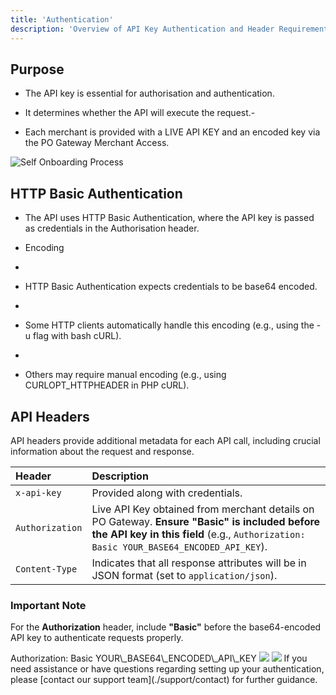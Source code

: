 ```yaml
---
title: 'Authentication'
description: 'Overview of API Key Authentication and Header Requirements'
---
```


## Purpose

* The API key is essential for authorisation and authentication.

* It determines whether the API will execute the request.-

* Each merchant is provided with a LIVE API KEY and an encoded key via the PO Gateway Merchant Access.

![Self Onboarding Process](/images/flows-authentication.svg)

## HTTP Basic Authentication

* The API uses HTTP Basic Authentication, where the API key is passed as credentials in the Authorisation header.

* Encoding

*

* HTTP Basic Authentication expects credentials to be base64 encoded.

*

* Some HTTP clients automatically handle this encoding (e.g., using the -u flag with bash cURL).

*

* Others may require manual encoding (e.g., using CURLOPT\_HTTPHEADER in PHP cURL).

## **API Headers**

API headers provide additional metadata for each API call, including crucial information about the request and response.

| **Header**      | **Description**                                                                                                                                                                        |
| :-------------- | :------------------------------------------------------------------------------------------------------------------------------------------------------------------------------------- |
| `x-api-key`     | Provided along with credentials.                                                                                                                                                       |
| `Authorization` | Live API Key obtained from merchant details on PO Gateway. **Ensure "Basic" is included before the API key in this field** (e.g., `Authorization: Basic YOUR_BASE64_ENCODED_API_KEY`). |
| `Content-Type`  | Indicates that all response attributes will be in JSON format (set to `application/json`).                                                                                             |

### **Important Note**

For the **Authorization** header, include **"Basic"** before the base64-encoded API key to authenticate requests properly.

<Info title="Example" emoji="information">
  Authorization: Basic YOUR\_BASE64\_ENCODED\_API\_KEY
</Info>

<img classname="block dark:hidden" src="/images/header.png" />

<img classname="hidden dark:block" src="/images/header.png" />

<Card title="Need Help?" icon="life-ring" href="/support/contact">
  If you need assistance or have questions regarding setting up your authentication, please [contact our support team](./support/contact) for further guidance.
</Card>